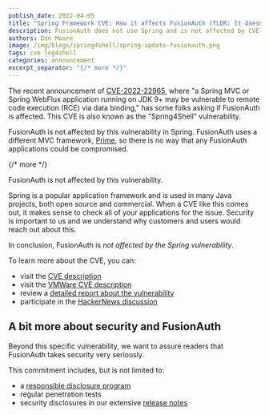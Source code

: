 ```yaml
---
publish_date: 2022-04-05 
title: "Spring Framework CVE: How it affects FusionAuth (TLDR: It doesn't)"
description: FusionAuth does not use Spring and is not affected by CVE-2022-22965
authors: Dan Moore
image: /img/blogs/spring4shell/spring-update-fusionauth.png
tags: cve log4shell
categories: announcement
excerpt_separator: "{/* more */}"
---
```


The recent announcement of [CVE-2022-22965](https://nvd.nist.gov/vuln/detail/CVE-2022-22965), where "a Spring MVC or Spring WebFlux application running on JDK 9+ may be vulnerable to remote code execution (RCE) via data binding," has some folks asking if FusionAuth is affected. This CVE is also known as the "Spring4Shell" vulnerability.

FusionAuth is not affected by this vulnerability in Spring. FusionAuth uses a different MVC framework, [Prime](https://github.com/prime-framework/prime-mvc), so there is no way that any FusionAuth applications could be compromised. 

{/* more */}

<Aside type="note" nodark="true">FusionAuth is not affected by this vulnerability.</Aside>

Spring is a popular application framework and is used in many Java projects, both open source and commercial. When a CVE like this comes out, it makes sense to check all of your applications for the issue. Security is important to us and we understand why customers and users would reach out about this.

In conclusion, FusionAuth is *not affected by the Spring vulnerability*.

To learn more about the CVE, you can:

* visit the [CVE description](https://nvd.nist.gov/vuln/detail/CVE-2022-22965)
* visit the [VMWare CVE description](https://tanzu.vmware.com/security/cve-2022-22965)
* review a [detailed report about the vulnerability](https://spring.io/blog/2022/03/31/spring-framework-rce-early-announcement)
* participate in the [HackerNews discussion](https://news.ycombinator.com/item?id=30871128)

## A bit more about security and FusionAuth

Beyond this specific vulnerability, we want to assure readers that FusionAuth takes security very seriously. 

This commitment includes, but is not limited to:

* a [responsible disclosure program](/security)
* regular penetration tests
* security disclosures in our extensive [release notes](/docs/v1/tech/release-notes)


